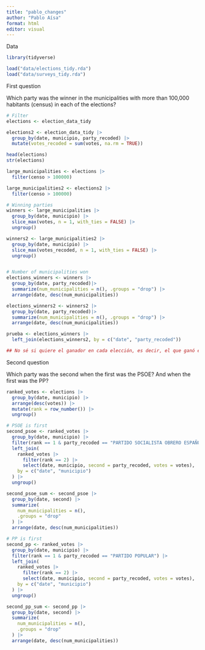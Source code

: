```yaml
---
title: "pablo_changes"
author: "Pablo Aísa"
format: html
editor: visual
---
```


Data

```r

library(tidyverse)

load("data/elections_tidy.rda")
load("data/surveys_tidy.rda")
```

First question

Which party was the winner in the municipalities with more than 100,000 habitants (census) in each of the elections?

```r

# Filter
elections <- election_data_tidy

elections2 <- election_data_tidy |> 
  group_by(date, municipio, party_recoded) |> 
  mutate(votes_recoded = sum(votes, na.rm = TRUE))

head(elections)
str(elections)

large_municipalities <- elections |>
  filter(censo > 100000)

large_municipalities2 <- elections2 |>
  filter(censo > 100000)

# Winning parties
winners <- large_municipalities |> 
  group_by(date, municipio) |> 
  slice_max(votes, n = 1, with_ties = FALSE) |> 
  ungroup()

winners2 <- large_municipalities2 |>
  group_by(date, municipio) |> 
  slice_max(votes_recoded, n = 1, with_ties = FALSE) |> 
  ungroup()


# Number of municipalities won
elections_winners <- winners |> 
  group_by(date, party_recoded)|> 
  summarize(num_municipalities = n(), .groups = "drop") |> 
  arrange(date, desc(num_municipalities))

elections_winners2 <- winners2 |> 
  group_by(date, party_recoded)|> 
  summarize(num_municipalities = n(), .groups = "drop") |> 
  arrange(date, desc(num_municipalities))

prueba <- elections_winners |> 
  left_join(elections_winners2, by = c("date", "party_recoded"))

## No sé si quiere el ganador en cada elección, es decir, el que ganó en más municipios grandes o lo que he hecho que son todos los partidos que hayan ganado en alguno, aunque sólo sea uno.
```

Second question

Which party was the second when the first was the PSOE? And when the first was the PP?

```r

ranked_votes <- elections |> 
  group_by(date, municipio) |> 
  arrange(desc(votes)) |> 
  mutate(rank = row_number()) |> 
  ungroup()

# PSOE is first
second_psoe <- ranked_votes |> 
  group_by(date, municipio) |> 
  filter(rank == 1 & party_recoded == "PARTIDO SOCIALISTA OBRERO ESPAÑOL") |> 
  left_join(
    ranked_votes |> 
      filter(rank == 2) |> 
      select(date, municipio, second = party_recoded, votes = votes),
    by = c("date", "municipio")
  ) |> 
  ungroup()

second_psoe_sum <- second_psoe |> 
  group_by(date, second) |> 
  summarize(
    num_municipalities = n(),
    .groups = "drop"
  ) |> 
  arrange(date, desc(num_municipalities))

# PP is first
second_pp <- ranked_votes |> 
  group_by(date, municipio) |> 
  filter(rank == 1 & party_recoded == "PARTIDO POPULAR") |> 
  left_join(
    ranked_votes |> 
      filter(rank == 2) |> 
      select(date, municipio, second = party_recoded, votes = votes),
    by = c("date", "municipio")
  ) |> 
  ungroup()

second_pp_sum <- second_pp |> 
  group_by(date, second) |> 
  summarize(
    num_municipalities = n(),
    .groups = "drop"
  ) |> 
  arrange(date, desc(num_municipalities))

```
